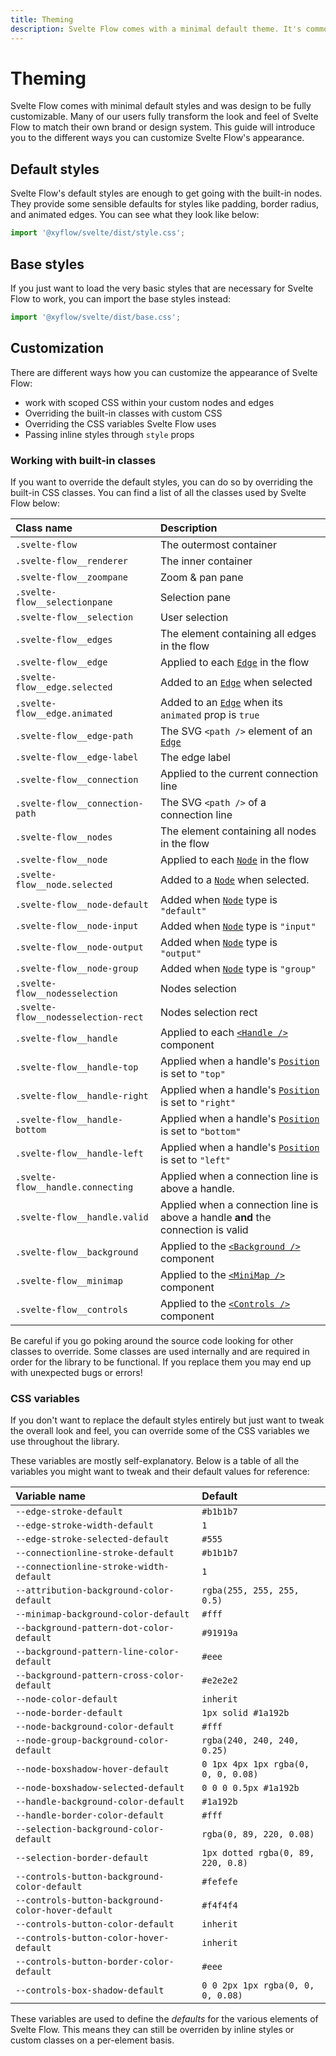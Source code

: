 ```yaml
---
title: Theming
description: Svelte Flow comes with a minimal default theme. It's common to overwrite the default styles with your own CSS or use third-party libraries like Tailwind.
---
```



# Theming

Svelte Flow comes with minimal default styles and was design to be fully customizable. Many of our users fully transform the look and feel of Svelte Flow to match their own brand or design system. This guide will introduce you to the different ways you can customize Svelte Flow's appearance.

## Default styles

Svelte Flow's default styles are enough to get going with the built-in nodes. They provide some sensible defaults for styles like padding, border radius, and animated edges. You can see what they look like below:

```js
import '@xyflow/svelte/dist/style.css';
```

<ExampleViewer codePath="guides/theming/a" editorHeight={400} />

## Base styles

If you just want to load the very basic styles that are necessary for Svelte Flow to work, you can import the base styles instead:

```js
import '@xyflow/svelte/dist/base.css';
```

<ExampleViewer codePath="guides/theming/b" editorHeight={400} />

## Customization

There are different ways how you can customize the appearance of Svelte Flow:

- work with scoped CSS within your custom nodes and edges
- Overriding the built-in classes with custom CSS
- Overriding the CSS variables Svelte Flow uses
- Passing inline styles through `style` props

### Working with built-in classes

If you want to override the default styles, you can do so by overriding the built-in CSS classes. You can find a list of all the classes used by Svelte Flow below:

| Class name                          | Description                                                                                   |
| :---------------------------------- | :-------------------------------------------------------------------------------------------- |
| `.svelte-flow`                      | The outermost container                                                                       |
| `.svelte-flow__renderer`            | The inner container                                                                           |
| `.svelte-flow__zoompane`            | Zoom & pan pane                                                                               |
| `.svelte-flow__selectionpane`       | Selection pane                                                                                |
| `.svelte-flow__selection`           | User selection                                                                                |
| `.svelte-flow__edges`               | The element containing all edges in the flow                                                  |
| `.svelte-flow__edge`                | Applied to each [`Edge`](../../api-reference/types/edge) in the flow                          |
| `.svelte-flow__edge.selected`       | Added to an [`Edge`](../../api-reference/types/edge) when selected                            |
| `.svelte-flow__edge.animated`       | Added to an [`Edge`](../../api-reference/types/edge) when its `animated` prop is `true`       |
| `.svelte-flow__edge-path`           | The SVG `<path />` element of an [`Edge`](../../api-reference/types/edge)                     |
| `.svelte-flow__edge-label`          | The edge label                                                                                |
| `.svelte-flow__connection`          | Applied to the current connection line                                                        |
| `.svelte-flow__connection-path`     | The SVG `<path />` of a connection line                                                       |
| `.svelte-flow__nodes`               | The element containing all nodes in the flow                                                  |
| `.svelte-flow__node`                | Applied to each [`Node`](../../api-reference/types/node) in the flow                          |
| `.svelte-flow__node.selected`       | Added to a [`Node`](../../api-reference/types/node) when selected.                            |
| `.svelte-flow__node-default`        | Added when [`Node`](../../api-reference/types/node) type is `"default"`                       |
| `.svelte-flow__node-input`          | Added when [`Node`](../../api-reference/types/node) type is `"input"`                         |
| `.svelte-flow__node-output`         | Added when [`Node`](../../api-reference/types/node) type is `"output"`                        |
| `.svelte-flow__node-group`          | Added when [`Node`](../../api-reference/types/node) type is `"group"`                         |
| `.svelte-flow__nodesselection`      | Nodes selection                                                                               |
| `.svelte-flow__nodesselection-rect` | Nodes selection rect                                                                          |
| `.svelte-flow__handle`              | Applied to each [`<Handle />`](../../api-reference/components/handle) component               |
| `.svelte-flow__handle-top`          | Applied when a handle's [`Position`](../../api-reference/types/position) is set to `"top"`    |
| `.svelte-flow__handle-right`        | Applied when a handle's [`Position`](../../api-reference/types/position) is set to `"right"`  |
| `.svelte-flow__handle-bottom`       | Applied when a handle's [`Position`](../../api-reference/types/position) is set to `"bottom"` |
| `.svelte-flow__handle-left`         | Applied when a handle's [`Position`](../../api-reference/types/position) is set to `"left"`   |
| `.svelte-flow__handle.connecting`   | Applied when a connection line is above a handle.                                             |
| `.svelte-flow__handle.valid`        | Applied when a connection line is above a handle **and** the connection is valid              |
| `.svelte-flow__background`          | Applied to the [`<Background />`](../../api-reference/components/background) component        |
| `.svelte-flow__minimap`             | Applied to the [`<MiniMap />`](../../api-reference/components/minimap) component              |
| `.svelte-flow__controls`            | Applied to the [`<Controls />`](../../api-reference/components/controls) component            |

<Callout type="warning">
  Be careful if you go poking around the source code looking for other classes
  to override. Some classes are used internally and are required in order for
  the library to be functional. If you replace them you may end up with
  unexpected bugs or errors!
</Callout>

### CSS variables

If you don't want to replace the default styles entirely but just want to tweak the overall look and feel, you can override some of the CSS variables we use throughout the library.

These variables are mostly self-explanatory. Below is a table of all the variables you might want to tweak and their default values for reference:

| Variable name                                      | Default                             |
| :------------------------------------------------- | :---------------------------------- |
| `--edge-stroke-default`                            | `#b1b1b7`                           |
| `--edge-stroke-width-default`                      | `1`                                 |
| `--edge-stroke-selected-default`                   | `#555`                              |
| `--connectionline-stroke-default`                  | `#b1b1b7`                           |
| `--connectionline-stroke-width-default`            | `1`                                 |
| `--attribution-background-color-default`           | `rgba(255, 255, 255, 0.5)`          |
| `--minimap-background-color-default`               | `#fff`                              |
| `--background-pattern-dot-color-default`           | `#91919a`                           |
| `--background-pattern-line-color-default`          | `#eee`                              |
| `--background-pattern-cross-color-default`         | `#e2e2e2`                           |
| `--node-color-default`                             | `inherit`                           |
| `--node-border-default`                            | `1px solid #1a192b`                 |
| `--node-background-color-default`                  | `#fff`                              |
| `--node-group-background-color-default`            | `rgba(240, 240, 240, 0.25)`         |
| `--node-boxshadow-hover-default`                   | `0 1px 4px 1px rgba(0, 0, 0, 0.08)` |
| `--node-boxshadow-selected-default`                | `0 0 0 0.5px #1a192b`               |
| `--handle-background-color-default`                | `#1a192b`                           |
| `--handle-border-color-default`                    | `#fff`                              |
| `--selection-background-color-default`             | `rgba(0, 89, 220, 0.08)`            |
| `--selection-border-default`                       | `1px dotted rgba(0, 89, 220, 0.8)`  |
| `--controls-button-background-color-default`       | `#fefefe`                           |
| `--controls-button-background-color-hover-default` | `#f4f4f4`                           |
| `--controls-button-color-default`                  | `inherit`                           |
| `--controls-button-color-hover-default`            | `inherit`                           |
| `--controls-button-border-color-default`           | `#eee`                              |
| `--controls-box-shadow-default`                    | `0 0 2px 1px rgba(0, 0, 0, 0.08)`   |

These variables are used to define the _defaults_ for the various elements of Svelte Flow. This means they can still be overriden by inline styles or custom classes on a per-element basis.
